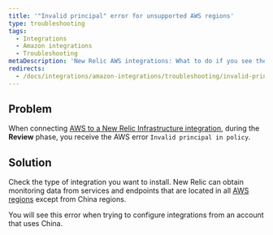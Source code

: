```yaml
---
title: '"Invalid principal" error for unsupported AWS regions'
type: troubleshooting
tags:
  - Integrations
  - Amazon integrations
  - Troubleshooting
metaDescription: 'New Relic AWS integrations: What to do if you see the "Invalid principal in policy" error message in the AWS portal.'
redirects:
  - /docs/integrations/amazon-integrations/troubleshooting/invalid-principal-error-unsupported-aws-regions
---
```


## Problem

When connecting [AWS to a New Relic Infrastructure integration](/docs/integrations/amazon-integrations/get-started/connect-aws-services-infrastructure#connect), during the **Review** phase, you receive the AWS error `Invalid principal in policy`.

## Solution

Check the type of integration you want to install. New Relic can obtain monitoring data from services and endpoints that are located in all [AWS regions](https://docs.aws.amazon.com/general/latest/gr/rande.html "Link opens in a new window.") except from China regions.

You will see this error when trying to configure integrations from an account that uses China.
